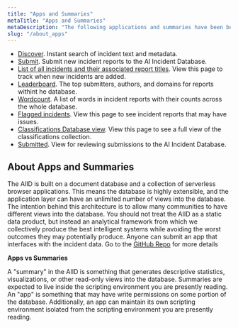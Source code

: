 ```yaml
---
title: "Apps and Summaries"
metaTitle: "Apps and Summaries"
metaDescription: "The following applications and summaries have been built to integrate with the AIID"
slug: "/about_apps"
---
```


* [Discover](/apps/discover). Instant search of incident text and metadata.
* [Submit](/apps/submit). Submit new incident reports to the AI Incident Database.
* [List of all incidents and their associated report titles](/summaries/incidents). View this page to track when new incidents are added.
* [Leaderboard](/summaries/leaderboard). The top submitters, authors, and domains for reports withint he database.
* [Wordcount](/summaries/wordcounts). A list of words in incident reports with their counts across the whole database.
* [Flagged incidents](/summaries/flagged). View this page to see incident reports that may have issues.
* [Classifications Database view](/apps/classifications). View this page to see a full view of the classifications collection.
* [Submitted](/apps/submitted). View for reviewing submissions to the AI Incident Database.

## About Apps and Summaries ##

The AIID is built on a document database and a collection of serverless browser applications. This means the database is highly extensible, and the application layer can have an unlimited number of views into the database. The intention behind this architecture is to allow many communities to have different views into the database. You should not treat the AIID as a static data product, but instead an analytical framework from which we collectively produce the best intelligent systems while avoiding the worst outcomes they may potentially produce. Anyone can submit an app that interfaces with the incident data. Go to the [GitHub Repo](https://github.com/PartnershipOnAI/aiid) for more details

**Apps vs Summaries**

A "summary" in the AIID is something that generates descriptive statistics, visualizations, or other read-only views into the database. Summaries are expected to live inside the scripting environment you are presently reading. An "app" is something that may have write permissions on some portion of the database. Additionally, an app can maintain its own scripting environment isolated from the scripting environment you are presently reading.


